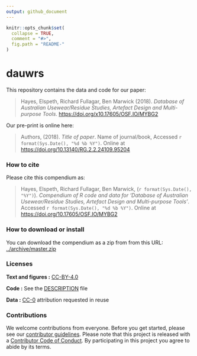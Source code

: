 ```yaml
---
output: github_document
---
```


<!-- README.md is generated from README.Rmd. Please edit that file -->

```r
knitr::opts_chunk$set(
  collapse = TRUE,
  comment = "#>",
  fig.path = "README-"
)
```

# dauwrs

This repository contains the data and code for our paper:

> Hayes, Elspeth, Richard Fullagar, Ben Marwick (2018). _Database of Australian Usewear/Residue Studies, Artefact Design and Multi-purpose Tools_.  <https://doi.org/x10.17605/OSF.IO/MYBG2>

Our pre-print is online here:

> Authors, (2018). _Title of paper_. Name of journal/book, Accessed `r format(Sys.Date(), "%d %b %Y")`. Online at <https://doi.org/10.13140/RG.2.2.24109.95204>


### How to cite

Please cite this compendium as:

> Hayes, Elspeth, Richard Fullagar, Ben Marwick, (`r format(Sys.Date(), "%Y")`). _Compendium of R code and data for '_Database of Australian Usewear/Residue Studies, Artefact Design and Multi-purpose Tools_'_. Accessed `r format(Sys.Date(), "%d %b %Y")`. Online at <https://doi.org/10.17605/OSF.IO/MYBG2>

### How to download or install

You can download the compendium as a zip from from this URL: [../archive/master.zip](../../archive/master.zip)


### Licenses

**Text and figures :**  [CC-BY-4.0](http://creativecommons.org/licenses/by/4.0/)

**Code :** See the [DESCRIPTION](DESCRIPTION) file

**Data :** [CC-0](http://creativecommons.org/publicdomain/zero/1.0/) attribution requested in reuse

### Contributions

We welcome contributions from everyone. Before you get started, please see our [contributor guidelines](CONTRIBUTING.md). Please note that this project is released with a [Contributor Code of Conduct](CONDUCT.md). By participating in this project you agree to abide by its terms.

